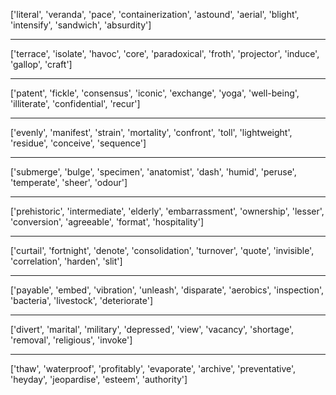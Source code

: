 ['literal', 'veranda', 'pace', 'containerization', 'astound', 'aerial', 'blight', 'intensify', 'sandwich', 'absurdity']
<hr>
['terrace', 'isolate', 'havoc', 'core', 'paradoxical', 'froth', 'projector', 'induce', 'gallop', 'craft']
<hr>
['patent', 'fickle', 'consensus', 'iconic', 'exchange', 'yoga', 'well-being', 'illiterate', 'confidential', 'recur']
<hr>
['evenly', 'manifest', 'strain', 'mortality', 'confront', 'toll', 'lightweight', 'residue', 'conceive', 'sequence']
<hr>
['submerge', 'bulge', 'specimen', 'anatomist', 'dash', 'humid', 'peruse', 'temperate', 'sheer', 'odour']
<hr>
['prehistoric', 'intermediate', 'elderly', 'embarrassment', 'ownership', 'lesser', 'conversion', 'agreeable', 'format', 'hospitality']
<hr>
['curtail', 'fortnight', 'denote', 'consolidation', 'turnover', 'quote', 'invisible', 'correlation', 'harden', 'slit']
<hr>
['payable', 'embed', 'vibration', 'unleash', 'disparate', 'aerobics', 'inspection', 'bacteria', 'livestock', 'deteriorate']
<hr>
['divert', 'marital', 'military', 'depressed', 'view', 'vacancy', 'shortage', 'removal', 'religious', 'invoke']
<hr>
['thaw', 'waterproof', 'profitably', 'evaporate', 'archive', 'preventative', 'heyday', 'jeopardise', 'esteem', 'authority']